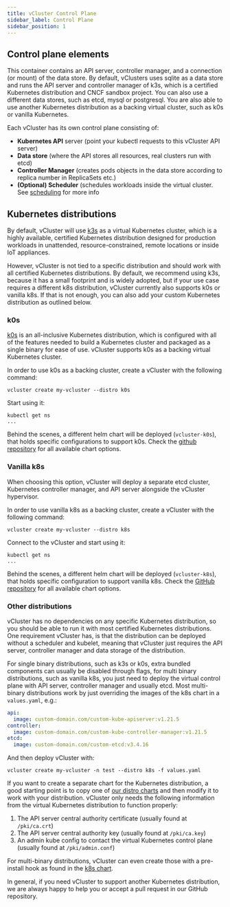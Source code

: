 ```yaml
---
title: vCluster Control Plane
sidebar_label: Control Plane
sidebar_position: 1
---
```


## Control plane elements

This container contains an API server, controller manager, and a connection (or mount) of the data store. By default, vClusters uses sqlite as a data store and runs the API server and controller manager of k3s, which is a certified Kubernetes distribution and CNCF sandbox project. You can also use a different data stores, such as etcd, mysql or postgresql. You are also able to use another Kubernetes distribution as a backing virtual cluster, such as k0s or vanilla Kubernetes.

Each vCluster has its own control plane consisting of:
- **Kubernetes API** server (point your kubectl requests to this vCluster API server)
- **Data store** (where the API stores all resources, real clusters run with etcd)
- **Controller Manager** (creates pods objects in the data store according to replica number in ReplicaSets etc.)
- **(Optional) Scheduler** (schedules workloads inside the virtual cluster. See [scheduling](/get-started/architecture/scheduling.mdx) for more info


## Kubernetes distributions


By default, vCluster will use [k3s](https://github.com/k3s-io/k3s) as a virtual Kubernetes cluster, which is a highly available, certified Kubernetes distribution designed for production workloads in unattended, resource-constrained, remote locations or inside IoT appliances.

However, vCluster is not tied to a specific distribution and should work with all certified Kubernetes distributions. By default, we recommend using k3s, because it has a small footprint and is widely adopted, but if your use case requires a different k8s distribution, vCluster currently also supports k0s or vanilla k8s. If that is not enough, you can also add your custom Kubernetes distribution as outlined below.

### k0s

[k0s](https://github.com/k0sproject/k0s) is an all-inclusive Kubernetes distribution, which is configured with all of the features needed to build a Kubernetes cluster and packaged as a single binary for ease of use. vCluster supports k0s as a backing virtual Kubernetes cluster.

In order to use k0s as a backing cluster, create a vCluster with the following command:

```
vcluster create my-vcluster --distro k0s
```

Start using it:
```
kubectl get ns
...
```

Behind the scenes, a different helm chart will be deployed (`vcluster-k0s`), that holds specific configurations to support k0s. Check the [github repository](https://github.com/loft-sh/vcluster/tree/main/charts/k0s) for all available chart options.

### Vanilla k8s

When choosing this option, vCluster will deploy a separate etcd cluster, Kubernetes controller manager, and API server alongside the vCluster hypervisor.

In order to use vanilla k8s as a backing cluster, create a vCluster with the following command:

```
vcluster create my-vcluster --distro k8s
```

Connect to the vCluster and start using it:
```
kubectl get ns
...
```

Behind the scenes, a different helm chart will be deployed (`vcluster-k8s`), that holds specific configuration to support vanilla k8s. Check the [GitHub repository](https://github.com/loft-sh/vcluster/tree/main/charts/k8s) for all available chart options.

### Other distributions

vCluster has no dependencies on any specific Kubernetes distribution, so you should be able to run it with most certified Kubernetes distributions.
One requirement vCluster has, is that the distribution can be deployed without a scheduler and kubelet, meaning that vCluster just requires the API server, controller manager and data storage of the distribution.

For single binary distributions, such as k3s or k0s, extra bundled components can usually be disabled through flags, for multi binary distributions, such as vanilla k8s, you just need to deploy the virtual control plane with API server, controller manager and usually etcd.
Most multi-binary distributions work by just overriding the images of the k8s chart in a `values.yaml`, e.g.:

```yaml
api:
  image: custom-domain.com/custom-kube-apiserver:v1.21.5
controller:
  image: custom-domain.com/custom-kube-controller-manager:v1.21.5
etcd:
  image: custom-domain.com/custom-etcd:v3.4.16
```

And then deploy vCluster with:

```
vcluster create my-vcluster -n test --distro k8s -f values.yaml
```

If you want to create a separate chart for the Kubernetes distribution, a good starting point is to copy one of [our distro charts](https://github.com/loft-sh/vcluster/tree/main/charts) and then modify it to work with your distribution.
vCluster only needs the following information from the virtual Kubernetes distribution to function properly:
1. The API server central authority certificate (usually found at `/pki/ca.crt`)
2. The API server central authority key (usually found at `/pki/ca.key`)
3. An admin kube config to contact the virtual Kubernetes control plane (usually found at `/pki/admin.conf`)

For multi-binary distributions, vCluster can even create those with a pre-install hook as found in the [k8s chart](https://github.com/loft-sh/vcluster/tree/main/charts/k8s/templates).

In general, if you need vCluster to support another Kubernetes distribution, we are always happy to help you or accept a pull request in our GitHub repository.
